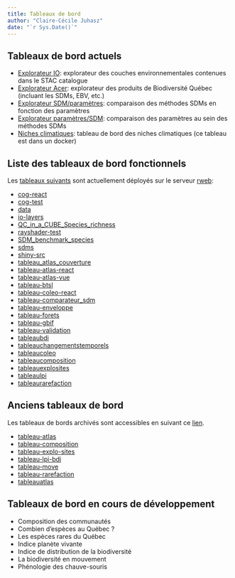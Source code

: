 ```yaml
---
title: Tableaux de bord
author: "Claire-Cécile Juhasz"
date: "`r Sys.Date()`"
---
```


## Tableaux de bord actuels

- [Explorateur IO](https://io.biodiversite-quebec.ca/viewer): explorateur des couches environnementales contenues dans le STAC catalogue
- [Explorateur Acer](https://acer.biodiversite-quebec.ca/viewer): explorateur des produits de Biodiversité Québec (incluant les SDMs, EBV, etc.)
- [Explorateur SDM/paramètres](https://coleo.biodiversite-quebec.ca/apps/tableau-comparateur_sdm/): comparaison des méthodes SDMs en fonction des paramètres
- [Explorateur paramètres/SDM](https://coleo.biodiversite-quebec.ca/apps/SDM_benchmark_species/): comparaison des paramètres au sein des méthodes SDMs
- [Niches climatiques](https://staging.biodiversite-quebec.ca/envelop): tableau de bord des niches climatiques (ce tableau est dans un docker)

## Liste des tableaux de bord fonctionnels
Les [tableaux suivants](https://coleo.biodiversite-quebec.ca/apps/) sont actuellement déployés sur le serveur [rweb](../serveurs/rweb/rweb_intro.qmd):

- [cog-react](https://coleo.biodiversite-quebec.ca/apps/cog-react/cog-react/)
- [cog-test](https://coleo.biodiversite-quebec.ca/apps/cog-test/)
- [data](https://coleo.biodiversite-quebec.ca/apps/data/)
- [io-layers](https://coleo.biodiversite-quebec.ca/apps/io-layers/)
- [QC_in_a_CUBE_Species_richness](https://coleo.biodiversite-quebec.ca/apps/QC_in_a_CUBE_Species_richness/)
- [rayshader-test](https://coleo.biodiversite-quebec.ca/apps/rayshader-test/)
- [SDM_benchmark_species](https://coleo.biodiversite-quebec.ca/apps/SDM_benchmark_species/)
- [sdms](https://coleo.biodiversite-quebec.ca/apps/sdms/)
- [shiny-src](https://coleo.biodiversite-quebec.ca/apps/shiny-src/)
- [tableau_atlas_couverture](https://coleo.biodiversite-quebec.ca/apps/tableau_atlas_couverture/)
- [tableau-atlas-react](https://coleo.biodiversite-quebec.ca/apps/tableau-atlas-react/)
- [tableau-atlas-vue](https://coleo.biodiversite-quebec.ca/apps/tableau-atlas-vue/)
- [tableau-btsl](https://coleo.biodiversite-quebec.ca/apps/tableau-btsl/)
- [tableau-coleo-react](https://coleo.biodiversite-quebec.ca/apps/tableau-coleo-react/)
- [tableau-comparateur_sdm](https://coleo.biodiversite-quebec.ca/apps/tableau-comparateur_sdm/)
- [tableau-enveloppe](https://coleo.biodiversite-quebec.ca/apps/tableau-enveloppe/)
- [tableau-forets](https://coleo.biodiversite-quebec.ca/apps/tableau-forets/)
- [tableau-gbif](https://coleo.biodiversite-quebec.ca/apps/tableau-gbif/)
- [tableau-validation](https://coleo.biodiversite-quebec.ca/apps/tableau-validation/)
- [tableaubdi](https://coleo.biodiversite-quebec.ca/apps/tableaubdi/)
- [tableauchangementstemporels](https://coleo.biodiversite-quebec.ca/apps/tableauchangementstemporels/)
- [tableaucoleo](https://coleo.biodiversite-quebec.ca/apps/tableaucoleo/)
- [tableaucomposition](https://coleo.biodiversite-quebec.ca/apps/tableaucomposition/)
- [tableauexplosites](https://coleo.biodiversite-quebec.ca/apps/tableauexplosites/)
- [tableaulpi](https://coleo.biodiversite-quebec.ca/apps/tableaulpi/)
- [tableaurarefaction](https://coleo.biodiversite-quebec.ca/apps/tableaurarefaction/)


## Anciens tableaux de bord
Les tableaux de bords archivés sont accessibles en suivant ce [lien](https://coleo.biodiversite-quebec.ca/apps/vieux_tableaux/).

- [tableau-atlas](https://coleo.biodiversite-quebec.ca/apps/vieux_tableaux/tableau-atlas/)
- [tableau-composition](https://coleo.biodiversite-quebec.ca/apps/vieux_tableaux/tableau-composition/)
- [tableau-explo-sites](https://coleo.biodiversite-quebec.ca/apps/vieux_tableaux/tableau-explo-sites/)
- [tableau-lpi-bdi](https://coleo.biodiversite-quebec.ca/apps/vieux_tableaux/tableau-lpi-bdi/)
- [tableau-move](https://coleo.biodiversite-quebec.ca/apps/vieux_tableaux/tableau-move/)
- [tableau-rarefaction](https://coleo.biodiversite-quebec.ca/apps/vieux_tableaux/tableau-rarefaction/)
- [tableauatlas](https://coleo.biodiversite-quebec.ca/apps/vieux_tableaux/tableauatlas/)

## Tableaux de bord en cours de développement 

- Composition des communautés 
- Combien d'espèces au Québec ?
- Les espèces rares du Québec
- Indice planète vivante
- Indice de distribution de la biodiversité 
- La biodiversité en mouvement 
- Phénologie des chauve-souris
